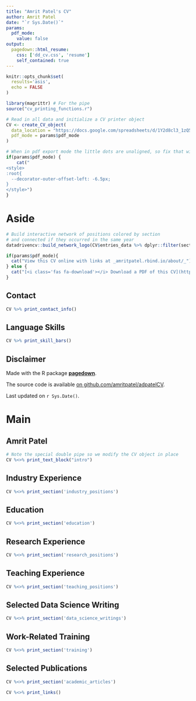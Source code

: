 ```yaml
---
title: "Amrit Patel's CV"
author: Amrit Patel
date: "`r Sys.Date()`"
params:
  pdf_mode:
    value: false
output:
  pagedown::html_resume:
    css: ['dd_cv.css', 'resume']
    self_contained: true
---
```


```r
knitr::opts_chunk$set(
  results='asis', 
  echo = FALSE
)

library(magrittr) # For the pipe
source("cv_printing_functions.r")

# Read in all data and initialize a CV printer object
CV <- create_CV_object(
  data_location = "https://docs.google.com/spreadsheets/d/1Y2d8cl3_1zQ5-CzmKtn47VlLdQUYCqY2KfrMMWwn97g",  
  pdf_mode = params$pdf_mode
)

```


```r
# When in pdf export mode the little dots are unaligned, so fix that with some conditional CSS.
if(params$pdf_mode) {
    cat("
<style>
:root{
  --decorator-outer-offset-left: -6.5px;
}
</style>")
}
```


Aside
================================================================================

```r
# Build interactive network of positions colored by section
# and connected if they occurred in the same year
datadrivencv::build_network_logo(CV$entries_data %>% dplyr::filter(section != "training"))
```


```r
if(params$pdf_mode){
  cat("View this CV online with links at _amritpatel.rbind.io/about/_")
} else {
  cat("[<i class='fas fa-download'></i> Download a PDF of this CV](https://github.com/amritpatel/adpatelCV/raw/master/adpatel_cv.pdf)")
}
```

Contact {#contact}
--------------------------------------------------------------------------------

```r
CV %>% print_contact_info()
```



Language Skills {#skills}
--------------------------------------------------------------------------------

```r
CV %>% print_skill_bars()
```



Disclaimer {#disclaimer}
--------------------------------------------------------------------------------

Made with the R package [**pagedown**](https://github.com/rstudio/pagedown). 

The source code is available [on github.com/amritpatel/adpatelCV](https://github.com/amritpatel/adpatelCV).

Last updated on `r Sys.Date()`.



Main
================================================================================

Amrit Patel {#title}
--------------------------------------------------------------------------------

```r
# Note the special double pipe so we modify the CV object in place
CV %<>% print_text_block("intro") 
```



Industry Experience {data-icon=suitcase}
--------------------------------------------------------------------------------

<!-- ::: aside
```r
CV %<>% print_text_block('work_experience_aside')
```
::: -->

```r
CV %<>% print_section('industry_positions')
```

Education {data-icon=graduation-cap data-concise=true}
--------------------------------------------------------------------------------

```r
CV %<>% print_section('education')
```

Research Experience {data-icon=laptop}
--------------------------------------------------------------------------------

<!-- ::: aside
```r
CV %<>% print_text_block('research_experience_aside')
```
::: -->

```r
CV %<>% print_section('research_positions')
```



Teaching Experience {data-icon=chalkboard-teacher}
--------------------------------------------------------------------------------

```r
CV %<>% print_section('teaching_positions')
```



Selected Data Science Writing {data-icon=chart-line}
--------------------------------------------------------------------------------

```r
CV %<>% print_section('data_science_writings')
```



Work-Related Training {data-icon=certificate}
--------------------------------------------------------------------------------

```r
CV %<>% print_section('training')
```



Selected Publications {data-icon=book}
--------------------------------------------------------------------------------

```r
CV %<>% print_section('academic_articles')
```



```r
CV %<>% print_links()
```

